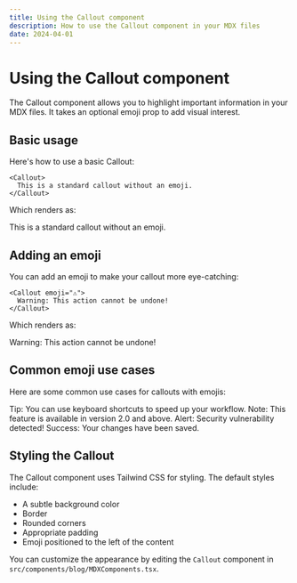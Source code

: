 ```yaml
---
title: Using the Callout component
description: How to use the Callout component in your MDX files
date: 2024-04-01
---
```


# Using the Callout component

The Callout component allows you to highlight important information in your MDX files. It takes an optional emoji prop to add visual interest.

## Basic usage

Here's how to use a basic Callout:

```mdx
<Callout>
  This is a standard callout without an emoji.
</Callout>
```

Which renders as:

<Callout>
  This is a standard callout without an emoji.
</Callout>

## Adding an emoji

You can add an emoji to make your callout more eye-catching:

```mdx
<Callout emoji="⚠️">
  Warning: This action cannot be undone!
</Callout>
```

Which renders as:

<Callout emoji="⚠️">
  Warning: This action cannot be undone!
</Callout>

## Common emoji use cases

Here are some common use cases for callouts with emojis:

<Callout emoji="💡">
  Tip: You can use keyboard shortcuts to speed up your workflow.
</Callout>

<Callout emoji="ℹ️">
  Note: This feature is available in version 2.0 and above.
</Callout>

<Callout emoji="🚨">
  Alert: Security vulnerability detected!
</Callout>

<Callout emoji="✅">
  Success: Your changes have been saved.
</Callout>

## Styling the Callout

The Callout component uses Tailwind CSS for styling. The default styles include:
- A subtle background color
- Border
- Rounded corners
- Appropriate padding
- Emoji positioned to the left of the content

You can customize the appearance by editing the `Callout` component in `src/components/blog/MDXComponents.tsx`. 
